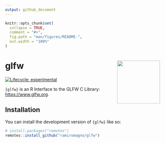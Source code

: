 ```yaml
---
output: github_document
---
```


<!-- README.md is generated from README.Rmd. Please edit that file -->

```r
knitr::opts_chunk$set(
  collapse = TRUE,
  comment = "#>",
  fig.path = "man/figures/README-",
  out.width = "100%"
)
```

# glfw <img src="man/figures/logo.svg" align="right" height="139" />

<!-- badges: start -->
[![Lifecycle: experimental](https://img.shields.io/badge/lifecycle-experimental-orange.svg)](https://lifecycle.r-lib.org/articles/stages.html#experimental)
<!-- badges: end -->

`{glfw}` is an R Interface to the GLFW C Library: <https://www.glfw.org>.

## Installation

You can install the development version of `{glfw}` like so:

``` r
# install.packages("remotes")
remotes::install_github("ramiromagno/glfw")
```

